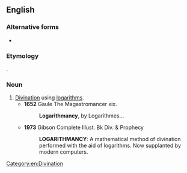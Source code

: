 ==English==

===Alternative forms===
* {{l|en|logarithmomancy}}

===Etymology===
{{suffix|logarithm|mancy|lang=en}}.

===Noun===
{{en-noun|-}}

# [[divination|Divination]] using [[logarithm]]s.
#* '''1652''' Gaule The Magastromancer xix.
#*: '''Logarithmancy''', by Logarithmes...
#* '''1973''' Gibson Complete Illust. Bk Div. & Prophecy
#*: '''LOGARITHMANCY''': A mathematical method of divination performed with the aid of logarithms. Now supplanted by modern computers.

[[Category:en:Divination]]